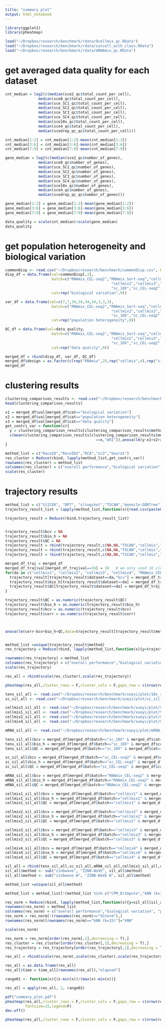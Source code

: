 ```yaml
---
title: "summary plot"
output: html_notebook
---
```


```r
library(ggplot2)
library(pheatmap)
```


```r
load("~/Dropbox/research/benchmark/rdata/9cellmix_qc.RData")
load("~/Dropbox/research/benchmark/rdata/sincell_with_class.RData")
load("~/Dropbox/research/benchmark/rdata/mRNAmix_qc.RData")
```

# get averaged data quality for each dataset

```r
cnt_median = log2(c(median(sce2_qc$total_count_per_cell),
               median(sce8_qc$total_count_per_cell),
               median(sce_SC1_qc$total_count_per_cell),
               median(sce_SC2_qc$total_count_per_cell),
               median(sce_SC3_qc$total_count_per_cell),
               median(sce_SC4_qc$total_count_per_cell),
               median(sce10x_qc$total_count_per_cell),
               median(sce4_qc$total_count_per_cell),
               median(scedrop_qc_qc$total_count_per_cell)))

cnt_median[1:2] = cnt_median[1:2]-mean(cnt_median[1:2])
cnt_median[3:6] = cnt_median[3:6]-mean(cnt_median[3:6])
cnt_median[7:9] = cnt_median[7:9]-mean(cnt_median[7:9])

gene_median = log2(c(median(sce2_qc$number_of_genes),
               median(sce8_qc$number_of_genes),
               median(sce_SC1_qc$number_of_genes),
               median(sce_SC2_qc$number_of_genes),
               median(sce_SC3_qc$number_of_genes),
               median(sce_SC4_qc$number_of_genes),
               median(sce10x_qc$number_of_genes),
               median(sce4_qc$number_of_genes),
               median(scedrop_qc_qc$number_of_genes)))

gene_median[1:2] = gene_median[1:2]-mean(gene_median[1:2])
gene_median[3:6] = gene_median[3:6]-mean(gene_median[3:6])
gene_median[7:9] = gene_median[7:9]-mean(gene_median[7:9])

data_quality = scale(cnt_median)+scale(gene_median)
data_quality
```

# get population heterogeneity and biological variation

```r
commonDisp <- read.csv("~/Dropbox/research/benchmark/commonDisp.csv", header=T)
disp_df = data.frame(val=commonDisp[,2],
                     batch=c("RNAmix_CEL-seq2","RNAmix_Sort-seq","cellmix1",
                                                "cellmix2","cellmix3","cellmix4",
                                                "sc_10X","sc_CEL-seq2","sc_Drop-seq"),
                     cat=rep("biological variation",9))

var_df = data.frame(val=c(7,7,34,34,34,34,3,3,3),
                     batch=c("RNAmix_CEL-seq2","RNAmix_Sort-seq","cellmix1",
                                                "cellmix2","cellmix3","cellmix4",
                                                "sc_10X","sc_CEL-seq2","sc_Drop-seq"),
                     cat=rep("population heterogeneity",9))

QC_df = data.frame(val=data_quality,
                     batch=c("RNAmix_CEL-seq2","RNAmix_Sort-seq","cellmix1",
                                                "cellmix2","cellmix3","cellmix4",
                                                "sc_10X","sc_CEL-seq2","sc_Drop-seq"),
                     cat=rep("data quality",9))
```

```r
merged_df = rbind(disp_df, var_df, QC_df)
merged_df$design = as.factor(c(rep("RNAmix",2),rep("cellmix",4),rep("singlecell",3)))
merged_df
```

# clustering results

```r
clustering_comparison_results <- read.csv("~/Dropbox/research/benchmark/clustering_res/clustering_comparison_results.csv", row.names=1, stringsAsFactors=FALSE)
head(clustering_comparison_results)
```


```r
x1 = merged_df$val[merged_df$cat=="biological variation"]
x2 = merged_df$val[merged_df$cat=="population heterogeneity"]
x3 = merged_df$val[merged_df$cat=="data quality"]
get_contri_var = function(x){
  y = clustering_comparison_results[clustering_comparison_results$method==x,"ARI"]
  c(mean(clustering_comparison_results[clustering_comparison_results$method
                                         ==x,"ARI"]),anova(lm(y~x1+x2+x3))$"Sum Sq"[1:3])
}

method_list = c("RaceID","RaceID2","RCA","sc3","Seurat")
res_cluster = Reduce(rbind, lapply(method_list,get_contri_var))
rownames(res_cluster) = method_list
colnames(res_cluster) = c("overall performance","biological variation", "population heterogeneity", "data quality")
scale(res_cluster)
```

# trajectory results

```r
method_list = c("SlICER", "DPT", "slingshot","TSCAN","monocle-DDRTree")
trajectory_result_list = lapply(method_list,function(x){read.csv(paste0("~/Dropbox/research/benchmark/traj_result/trajectory_result_",x,".csv"), stringsAsFactors=FALSE)})

trajectory_result = Reduce(rbind,trajectory_result_list)


trajectory_result$bcv = NA
trajectory_result$bio_h = NA
trajectory_result$QC = NA
trajectory_result = rbind(trajectory_result,c(NA,NA,"TSCAN","cellmix","cellmix2"))
trajectory_result = rbind(trajectory_result,c(NA,NA,"TSCAN","cellmix","cellmix3"))
trajectory_result = rbind(trajectory_result,c(NA,NA,"TSCAN","cellmix","cellmix4"))

merged_df_traj = merged_df
merged_df_traj$val[merged_df_traj$val==34] = 10   # we only used 10 clusters in trajectory analysis
for(da in c("cellmix1", "cellmix2", "cellmix3", "cellmix4", "RNAmix_CEL-seq2", "RNAmix_Sort-seq")){
  trajectory_result[trajectory_result$dataset==da,"bcv"] = merged_df_traj[merged_df_traj$batch==da & merged_df_traj$cat=="biological variation","val"]
  trajectory_result$bio_h[trajectory_result$dataset==da] = merged_df_traj[merged_df_traj$batch==da & merged_df_traj$cat=="population heterogeneity","val"]
  trajectory_result$QC[trajectory_result$dataset==da] = merged_df_traj[merged_df_traj$batch==da & merged_df_traj$cat=="data quality","val"]
}

trajectory_result$QC = as.numeric(trajectory_result$QC)
trajectory_result$bio_h = as.numeric(trajectory_result$bio_h)
trajectory_result$bcv = as.numeric(trajectory_result$bcv)
trajectory_result$corr = as.numeric(trajectory_result$corr)



anova(lm(corr~bcv+bio_h+QC,data=trajectory_result[trajectory_result$method=="SLICER",]))#$"Sum Sq"[1:3]


method_list =unique(trajectory_result$method)
res_trajectory = Reduce(rbind, lapply(method_list,function(x){y=trajectory_result[trajectory_result$method==x,"corr"];c(mean(trajectory_result[trajectory_result$method==x,]$corr,na.rm = T),anova(lm(corr~bcv+bio_h+QC,data=trajectory_result[trajectory_result$method==x,],na.action=na.omit))$"Sum Sq"[1:3])}))

rownames(res_trajectory) = method_list
colnames(res_trajectory) = c("overall performance","biological variation", "population heterogeneity", "data quality")
scale(res_trajectory)
```

```r
res_all = rbind(scale(res_cluster),scale(res_trajectory))
```

```r
pheatmap(res_all,cluster_rows = F,cluster_cols = F,gaps_row = c(nrow(res_cluster)),gaps_col = c(1))
```


```r
tenx_sil_all <- read.csv("~/Dropbox/research/benchmark/xueyi/plot/10x_sil_all.csv", row.names=1, stringsAsFactors=FALSE)
sc_sil_all <- read.csv("~/Dropbox/research/benchmark/xueyi/plot/sc_sil_all.csv", row.names=1, stringsAsFactors=FALSE)

cellmix3_sil_all <- read.csv("~/Dropbox/research/benchmark/xueyi/plot/9cell_sil_all.csv", row.names=1, stringsAsFactors=FALSE)
cellmix1_sil_all <- read.csv("~/Dropbox/research/benchmark/xueyi/plot/9cell1_sil_all.csv", row.names=1, stringsAsFactors=FALSE)
cellmix2_sil_all <- read.csv("~/Dropbox/research/benchmark/xueyi/plot/9cell2_sil_all.csv", row.names=1, stringsAsFactors=FALSE)
cellmix4_sil_all <- read.csv("~/Dropbox/research/benchmark/xueyi/plot/9cell4_sil_all.csv", row.names=1, stringsAsFactors=FALSE)

mRNA_sil_all <- read.csv("~/Dropbox/research/benchmark/xueyi/plot/mRNA_sil_all.csv", row.names=1, stringsAsFactors=FALSE)
```


```r
tenx_sil_all$bcv = merged_df[merged_df$batch=="sc_10X" & merged_df$cat=="biological variation","val"]
tenx_sil_all$bio_h = merged_df[merged_df$batch=="sc_10X" & merged_df$cat=="population heterogeneity","val"]
tenx_sil_all$QC = merged_df[merged_df$batch=="sc_10X" & merged_df$cat=="data quality","val"]

sc_sil_all$bcv = merged_df[merged_df$batch=="sc_CEL-seq2" & merged_df$cat=="biological variation","val"]
sc_sil_all$bio_h = merged_df[merged_df$batch=="sc_CEL-seq2" & merged_df$cat=="population heterogeneity","val"]
sc_sil_all$QC = merged_df[merged_df$batch=="sc_CEL-seq2" & merged_df$cat=="data quality","val"]

mRNA_sil_all$bcv = merged_df[merged_df$batch=="RNAmix_CEL-seq2" & merged_df$cat=="biological variation","val"]
mRNA_sil_all$bio_h = merged_df[merged_df$batch=="RNAmix_CEL-seq2" & merged_df$cat=="population heterogeneity","val"]
mRNA_sil_all$QC = merged_df[merged_df$batch=="RNAmix_CEL-seq2" & merged_df$cat=="data quality","val"]

cellmix1_sil_all$bcv = merged_df[merged_df$batch=="cellmix1" & merged_df$cat=="biological variation","val"]
cellmix1_sil_all$bio_h = merged_df[merged_df$batch=="cellmix1" & merged_df$cat=="population heterogeneity","val"]
cellmix1_sil_all$QC = merged_df[merged_df$batch=="cellmix1" & merged_df$cat=="data quality","val"]

cellmix2_sil_all$bcv = merged_df[merged_df$batch=="cellmix2" & merged_df$cat=="biological variation","val"]
cellmix2_sil_all$bio_h = merged_df[merged_df$batch=="cellmix2" & merged_df$cat=="population heterogeneity","val"]
cellmix2_sil_all$QC = merged_df[merged_df$batch=="cellmix2" & merged_df$cat=="data quality","val"]

cellmix3_sil_all$bcv = merged_df[merged_df$batch=="cellmix3" & merged_df$cat=="biological variation","val"]
cellmix3_sil_all$bio_h = merged_df[merged_df$batch=="cellmix3" & merged_df$cat=="population heterogeneity","val"]
cellmix3_sil_all$QC = merged_df[merged_df$batch=="cellmix3" & merged_df$cat=="data quality","val"]

cellmix4_sil_all$bcv = merged_df[merged_df$batch=="cellmix4" & merged_df$cat=="biological variation","val"]
cellmix4_sil_all$bio_h = merged_df[merged_df$batch=="cellmix4" & merged_df$cat=="population heterogeneity","val"]
cellmix4_sil_all$QC = merged_df[merged_df$batch=="cellmix4" & merged_df$cat=="data quality","val"]
```


```r
sil_all = rbind(tenx_sil_all,sc_sil_all,mRNA_sil_all,cellmix1_sil_all,cellmix2_sil_all,cellmix3_sil_all,cellmix4_sil_all)
sil_all$method <- sub("zinbwave", "ZINB-WaVE", sil_all$method)
sil_all$method <- sub("zinbwave W", "ZINB-WaVE W", sil_all$method)

method_list =unique(sil_all$method)

method_list = method_list[!(method_list %in% c("CPM_DrImpute","kNN (k=31)","kNN (k=63)","raw count","ZINB-WaVE W"))]

res_norm = Reduce(rbind, lapply(method_list,function(x){y=sil_all[sil_all$method==x,"sil_width"];c(mean(sil_all[sil_all$method==x,]$sil_width,na.rm = T),anova(lm(sil_width~bcv+bio_h+QC,data=sil_all[sil_all$method==x,],na.action=na.omit))$"Sum Sq"[1:3])}))
rownames(res_norm) = method_list
colnames(res_norm) = c("overall performance","biological variation", "population heterogeneity", "data quality")
res_norm = res_norm[!(rownames(res_norm)=="SCnorm"),]
rownames(res_norm)[rownames(res_norm)=="kNN (k=15)"]="kNN"

scale(res_norm)
```


```r
res_norm = res_norm[order(res_norm[,1],decreasing = T),]
res_cluster = res_cluster[order(res_cluster[,1],decreasing = T),]
res_trajectory = res_trajectory[order(res_trajectory[,1],decreasing = T),]

res_all = rbind(scale(res_norm),scale(res_cluster),scale(res_trajectory))

res_all = as.data.frame(res_all)
res_all$time = time_all[rownames(res_all),"elapsed"]

range01 <- function(x){(x-min(x))/(max(x)-min(x))}

res_all = apply(res_all, 2, range01)
```

```r
pdf("summary_plot.pdf")
pheatmap(res_all,cluster_rows = F,cluster_cols = F,gaps_row = c(nrow(res_norm),nrow(res_norm)+nrow(res_cluster)),gaps_col = c(1,4),
         fontsize=15,legend=F)
dev.off()
```


```r
pheatmap(res_all,cluster_rows = F,cluster_cols = F,gaps_row = c(nrow(res_norm),nrow(res_norm)+nrow(res_cluster)),gaps_col = c(1,4))
```





